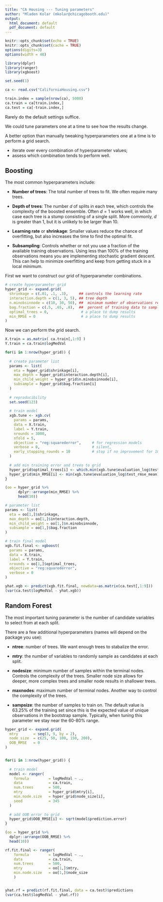 ```yaml
---
title: "CA Housing --- Tuning parameters"
author: "Mladen Kolar (mkolar@chicagobooth.edu)"
output: 
  html_document: default
  pdf_document: default
---
```


```r
knitr::opts_chunk$set(echo = TRUE)
knitr::opts_chunk$set(cache = TRUE)
options(digits=3)
options(width = 48)

library(dplyr)
library(ranger)
library(xgboost)

set.seed(1)
```


```r
ca <- read.csv("CaliforniaHousing.csv")

train.index = sample(nrow(ca), 5000)
ca.train = ca[train.index,]
ca.test = ca[-train.index,]
```


Rarely do the default settings suffice. 

We could tune parameters one at a time to see how the results change.

A better option than manually tweaking hyperparameters 
one at a time is to perform a grid search.

- iterate over every combination of hyperparameter values;
- assess which combination tends to perform well. 


## Boosting


The most common hyperparameters include:

- **Number of trees**: The total number of trees to fit. We often require many trees.

- **Depth of trees**: The number $d$ of splits in each tree, which controls the complexity 
    of the boosted ensemble. Often $d=1$ works well, in which case each tree is a stump 
    consisting of a single split. More commonly, $d$ is greater than 1, but it is unlikely 
    to be larger than 10.
    
- **Learning rate** or **shrinkage**: Smaller values reduce the chance of overfitting,
  but also increases the time to find the optimal fit. 
  
- **Subsampling**: Controls whether or not you use a fraction of the available
   training observations. Using less than 100% of the training observations 
   means you are implementing stochastic gradient descent. This can help to minimize 
   overfitting and keep from getting stuck in a local minimum.


First we want to construct our grid of hyperparameter combinations. 

```r
# create hyperparameter grid
hyper_grid <- expand.grid(
  shrinkage = c(.01, .1, .3),     ## controls the learning rate
  interaction.depth = c(1, 3, 5), ## tree depth
  n.minobsinnode = c(10, 30, 50), ##  minimum number of observations required in each terminal node
  bag.fraction = c(.5, .65, .8),  ##  percent of training data to sample for each tree
  optimal_trees = 0,               # a place to dump results
  min_RMSE = 0                     # a place to dump results
)
```


Now we can perform the grid search.

```r
X.train = as.matrix( ca.train[,1:9] )
Y.train = ca.train$logMedVal

for(i in 1:nrow(hyper_grid)) {
  
  # create parameter list
  params <- list(
    eta = hyper_grid$shrinkage[i],
    max_depth = hyper_grid$interaction.depth[i],
    min_child_weight = hyper_grid$n.minobsinnode[i],
    subsample = hyper_grid$bag.fraction[i]
  )
  
  # reproducibility
  set.seed(123)
  
  # train model
  xgb.tune <- xgb.cv(
    params = params,
    data = X.train,
    label = Y.train,
    nrounds = 3000,
    nfold = 5,
    objective = "reg:squarederror",     # for regression models
    verbose = 0,                        # silent,
    early_stopping_rounds = 10          # stop if no improvement for 10 consecutive trees
  )
  
  # add min training error and trees to grid
  hyper_grid$optimal_trees[i] <- which.min(xgb.tune$evaluation_log$test_rmse_mean)
  hyper_grid$min_RMSE[i] <- min(xgb.tune$evaluation_log$test_rmse_mean)
}
```


```r
(oo = hyper_grid %>%
      dplyr::arrange(min_RMSE) %>%
      head(10))
```


```r
# parameter list
params <- list(
  eta = oo[1,]$shrinkage,
  max_depth = oo[1,]$interaction.depth,
  min_child_weight = oo[1,]$n.minobsinnode,
  subsample = oo[1,]$bag.fraction
)

# train final model
xgb.fit.final <- xgboost(
  params = params,
  data = X.train,
  label = Y.train,
  nrounds = oo[1,]$optimal_trees,
  objective = "reg:squarederror",
  verbose = 0
)
```


```r
yhat.xgb <- predict(xgb.fit.final, newdata=as.matrix(ca.test[,1:9]))
(var(ca.test$logMedVal - yhat.xgb))
```



## Random Forest

The most important tuning parameter is the number of candidate variables 
to select from at each split. 

There are a few additional hyperparameters (names will depend on the package you use):

- **ntree**: number of trees. We want enough trees to stabalize 
    the error.
    
- **mtry**: the number of variables to randomly sample as candidates at each split. 

- **nodesize**: minimum number of samples within the terminal nodes. 
   Controls the complexity of the trees. Smaller node size allows for deeper, 
   more complex trees and smaller node results in shallower trees.

- **maxnodes**: maximum number of terminal nodes. Another way to control the complexity of the trees. 

- **sampsize**: the number of samples to train on. The default value is 63.25% of the training set since this is the expected value of unique observations in the bootstrap sample. Typically, when tuning this parameter we stay near the 60-80% range. 


```r
hyper_grid <- expand.grid(
  mtry       = seq(3, 9, by = 2),
  node_size  = c(25, 50, 100, 150, 200),
  OOB_RMSE   = 0
)


for(i in 1:nrow(hyper_grid)) {
  
  # train model
  model <- ranger(
    formula         = logMedVal ~ ., 
    data            = ca.train, 
    num.trees       = 500,
    mtry            = hyper_grid$mtry[i],
    min.node.size   = hyper_grid$node_size[i],
    seed            = 345
  )
  
  # add OOB error to grid
  hyper_grid$OOB_RMSE[i] <- sqrt(model$prediction.error)
}

(oo = hyper_grid %>% 
  dplyr::arrange(OOB_RMSE) %>%
  head(10))
```

```r
rf.fit.final <- ranger(
    formula         = logMedVal ~ ., 
    data            = ca.train, 
    num.trees       = 500,
    mtry            = oo[1,]$mtry,
    min.node.size   = oo[1,]$node_size
    )


yhat.rf = predict(rf.fit.final, data = ca.test)$predictions
(var(ca.test$logMedVal - yhat.rf))
```